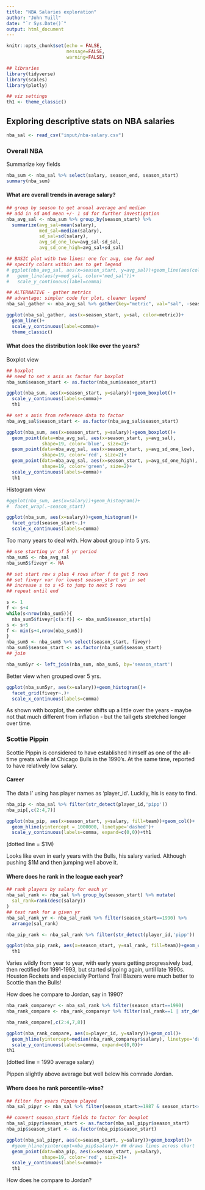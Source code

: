 ```yaml
---
title: "NBA Salaries exploration"
author: "John Yuill"
date: "`r Sys.Date()`"
output: html_document
---
```


```r
knitr::opts_chunk$set(echo = FALSE,
                      message=FALSE,
                      warning=FALSE)

## libraries
library(tidyverse)
library(scales)
library(plotly)

## viz settings
th1 <- theme_classic()

```

## Exploring descriptive stats on NBA salaries

```r
nba_sal <- read_csv("input/nba-salary.csv")

```

### Overall NBA

Summarize key fields

```r
nba_sum <- nba_sal %>% select(salary, season_end, season_start)
summary(nba_sum)
```

#### What are overall trends in average salary?

```r
## group by season to get annual average and median
## add in sd and mean +/- 1 sd for further investigation
nba_avg_sal <- nba_sum %>% group_by(season_start) %>% 
  summarize(avg_sal=mean(salary),
            med_sal=median(salary),
            sd_sal=sd(salary),
            avg_sd_one_low=avg_sal-sd_sal,
            avg_sd_one_high=avg_sal+sd_sal)
```

```r
## BASIC plot with two lines: one for avg, one for med
## specify colors within aes to get legend
# ggplot(nba_avg_sal, aes(x=season_start, y=avg_sal))+geom_line(aes(color='avg_sal'))+
#   geom_line(aes(y=med_sal, color='med_sal'))+
#   scale_y_continuous(label=comma)

## ALTERNATIVE - gather metrics
## advantage: simpler code for plot, cleaner legend
nba_sal_gather <- nba_avg_sal %>% gather(key="metric", val="sal", -season_start)

ggplot(nba_sal_gather, aes(x=season_start, y=sal, color=metric))+
  geom_line()+
  scale_y_continuous(label=comma)+
  theme_classic()

```

#### What does the distribution look like over the years?

Boxplot view

```r

## boxplot
## need to set x axis as factor for boxplot
nba_sum$season_start <- as.factor(nba_sum$season_start) 

ggplot(nba_sum, aes(x=season_start, y=salary))+geom_boxplot()+
  scale_y_continuous(labels=comma)+
  th1
```

```r
## set x axis from reference data to factor 
nba_avg_sal$season_start <- as.factor(nba_avg_sal$season_start) 

ggplot(nba_sum, aes(x=season_start, y=salary))+geom_boxplot()+
  geom_point(data=nba_avg_sal, aes(x=season_start, y=avg_sal), 
             shape=19, color='blue', size=2)+
  geom_point(data=nba_avg_sal, aes(x=season_start, y=avg_sd_one_low), 
             shape=19, color='red', size=2)+
  geom_point(data=nba_avg_sal, aes(x=season_start, y=avg_sd_one_high), 
             shape=19, color='green', size=2)+
  scale_y_continuous(labels=comma)+
  th1
```


Histogram view

```r

#ggplot(nba_sum, aes(x=salary))+geom_histogram()+
#  facet_wrap(.~season_start)

ggplot(nba_sum, aes(x=salary))+geom_histogram()+
  facet_grid(season_start~.)+
  scale_x_continuous(labels=comma)

```

Too many years to deal with. How about group into 5 yrs.

```r
## use starting yr of 5 yr period
nba_sum5 <- nba_avg_sal
nba_sum5$fiveyr <- NA

## set start row s plus 4 rows after f to get 5 rows
## set fiveyr var for lowest season_start yr in set
## increase s to s +5 to jump to next 5 rows
## repeat until end

s <- 1
f <- s+4
while(s<nrow(nba_sum5)){
  nba_sum5$fiveyr[c(s:f)] <- nba_sum5$season_start[s]
s <- s+5
f <- min(s+4,nrow(nba_sum5))
}
nba_sum5 <- nba_sum5 %>% select(season_start, fiveyr)
nba_sum5$season_start <- as.factor(nba_sum5$season_start)
## join

nba_sum5yr <- left_join(nba_sum, nba_sum5, by='season_start')

```

Better view when grouped over 5 yrs. 

```r
ggplot(nba_sum5yr, aes(x=salary))+geom_histogram()+
  facet_grid(fiveyr~.)+
  scale_x_continuous(labels=comma)
```

As shown with boxplot, the center shifts up a little over the years - maybe not that much different from inflation - but the tail gets stretched longer over time.

### Scottie Pippin

Scottie Pippin is considered to have established himself as one of the all-time greats while at Chicago Bulls in the 1990's. At the same time, reported to have relatively low salary.

#### Career

The data I' using has player names as 'player_id'. Luckily, his is easy to find.

```r
nba_pip <- nba_sal %>% filter(str_detect(player_id,'pipp'))
nba_pip[,c(2:4,7)]
```

```r
ggplot(nba_pip, aes(x=season_start, y=salary, fill=team))+geom_col()+
  geom_hline(yintercept = 1000000, linetype='dashed')+
  scale_y_continuous(labels=comma, expand=c(0,0))+th1

```

(dotted line = $1M)

Looks like even in early years with the Bulls, his salary varied. Although pushing $1M and then jumping well above it.

#### Where does he rank in the league each year?

```r
## rank players by salary for each yr
nba_sal_rank <- nba_sal %>% group_by(season_start) %>% mutate(
  sal_rank=rank(desc(salary))
)
## test rank for a given yr
nba_sal_rank_yr <- nba_sal_rank %>% filter(season_start==1990) %>%
  arrange(sal_rank)
```

```r
nba_pip_rank <- nba_sal_rank %>% filter(str_detect(player_id,'pipp'))

ggplot(nba_pip_rank, aes(x=season_start, y=sal_rank, fill=team))+geom_col()+
  th1
```

Varies wildly from year to year, with early years getting progressively bad, then rectified for 1991-1993, but started slipping again, until late 1990s. Houston Rockets and especially Portland Trail Blazers were much better to Scottie than the Bulls!

How does he compare to Jordan, say in 1990?

```r
nba_rank_compareyr <- nba_sal_rank %>% filter(season_start==1990)
nba_rank_compare <- nba_rank_compareyr %>% filter(sal_rank==1 | str_detect(player_id,'pipp') | str_detect(player_id,'jord'))

nba_rank_compare[,c(2:4,7,8)]
```

```r
ggplot(nba_rank_compare, aes(x=player_id, y=salary))+geom_col()+
  geom_hline(yintercept=median(nba_rank_compareyr$salary), linetype='dashed')+
  scale_y_continuous(labels=comma, expand=c(0,0))+
th1
```

(dotted line = 1990 average salary)

Pippen slightly above average but well below his comrade Jordan.

#### Where does he rank percentile-wise?

```r
## filter for years Pippen played
nba_sal_pipyr <- nba_sal %>% filter(season_start>=1987 & season_start<=2004)

## convert season_start fields to factor for boxplot
nba_sal_pipyr$season_start <- as.factor(nba_sal_pipyr$season_start)
nba_pip$season_start <- as.factor(nba_pip$season_start)

ggplot(nba_sal_pipyr, aes(x=season_start, y=salary))+geom_boxplot()+
  #geom_hline(yintercept=nba_pip$salary)+ ## draws lines across chart
  geom_point(data=nba_pip, aes(x=season_start, y=salary), 
             shape=19, color='red', size=2)+
  scale_y_continuous(labels=comma)+
  th1
```

How does he compare to Jordan?

```r

```

